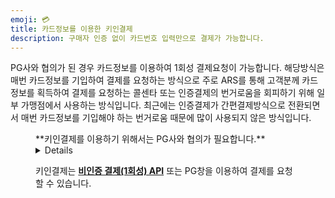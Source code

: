 ```yaml
---
emoji: 💳
title: 카드정보를 이용한 키인결제
description: 구매자 인증 없이 카드번호 입력만으로 결제가 가능합니다.
---
```





PG사와 협의가 된 경우 카드정보를 이용하여 1회성 결제요청이 가능합니다. 해당방식은 매번 카드정보를 기입하여 결제를 요청하는 방식으로 주로 ARS를 통해 고객분께 카드 정보를 획득하여 결제를 요청하는 콜센타 또는 인증결제의 번거로움을 회피하기 위해 일부 가맹점에서 사용하는 방식입니다. 최근에는 인증결제가 간편결제방식으로 전환되면서 매번 카드정보를 기입해야 하는 번거로움 때문에 많이 사용되지 않은 방식입니다.

<Figure src="/gitbook-assets/ko/image (302).png" caption="포트원 이용 가맹점 "링글 잉글리시 에듀케이션"" />

<Hint style="info">
**키인결제를 이용하기 위해서는 PG사와 협의가 필요합니다.**

</Hint>

<Details>
<p slot="summary"> 키인결제 지원 PG사 확인하기</p>

* 나이스페이
* NHN KCP
* 세틀뱅크
* 다우데이타
* KSNET
* 토스페이먼츠 (신 모듈)

</Details>

키인결제는 [**비인증 결제(1회성) API**](../../api/api-4/api-1.md) 또는 PG창을 이용하여 결제를 요청할 수 있습니다.
